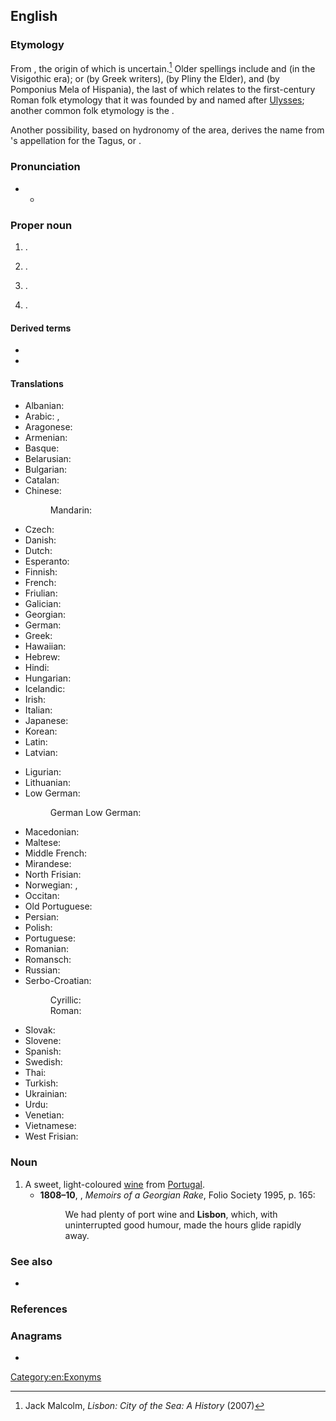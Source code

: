 ==English==
{{wikipedia}}
{{slim-wp|Lisbon (disambiguation)}}

===Etymology===
From {{der|en|la|Olisīpō}}, the origin of which is uncertain.<ref name="JM">Jack Malcolm, ''Lisbon: City of the Sea: A History'' (2007)</ref> Older spellings include {{m|la|Ulixbona}} and {{m|la|Ulixbuna}} (in the Visigothic era); {{m|grc|Ὀλισσιπών}} or {{m|grc|Ὀλισσιπόνα}} (by Greek writers), {{m|la|Olisippo}} (by Pliny the Elder), and {{m|la|Ulyssippo}} (by Pomponius Mela of Hispania), the last of which relates to the first-century Roman folk etymology that it was founded by and named after [[Ulysses]]; another common folk etymology is the {{noncog|phn|𐤏𐤋𐤉𐤑 𐤏𐤁𐤀|ts=ʿaliṣ-ʿuboʾ|t=safe harbour}}.

Another possibility, based on hydronomy of the area, derives the name from {{der|en|qfa-sub-ibe}}'s appellation for the Tagus, {{m|und|Lisso}} or {{m|und|Lucio}}.

===Pronunciation===
* {{IPA|en|/ˈlɪzbən/}}
** {{audio|en|LL-Q1860 (eng)-Vealhurl-Lisbon.wav|Audio (UK)}}

===Proper noun===
{{en-proper noun}}

# {{place|en|capital city|c/Portugal|;|capital city|dist/Lisbon}}.
# {{place|en|district|c/Portugal}}.
# {{place|en|city/county seat|co/Ransom County|s/North Dakota|c/USA}}.
# {{place|en|village/county seat|co/Columbiana County|s/Ohio|c/USA}}.

====Derived terms====
* {{l|en|Lisboner}}
* {{l|en|Lisbonite}}

====Translations====
{{trans-top|capital of Portugal}}
* Albanian: {{t|sq|Lisbonës}}
* Arabic: {{t|ar|لِشْبُونَة|f}}, {{qualifier|archaic}} {{t|ar|أُشْبُونَة|f}}
* Aragonese: {{t|an|Lisbona|f}}
* Armenian: {{t+|hy|Լիսաբոն}}
* Basque: {{t+|eu|Lisboa}}
* Belarusian: {{t|be|Лісабо́н|m}}
* Bulgarian: {{t|bg|Лисабон|m}}
* Catalan: {{t+|ca|Lisboa|f}}
* Chinese:
*: Mandarin: {{t+|cmn|里斯本|tr=Lǐsīběn|sc=Hani}}
* Czech: {{t+|cs|Lisabon|m}}
* Danish: {{t|da|Lissabon}}
* Dutch: {{t+|nl|Lissabon|n}}
* Esperanto: {{t|eo|Lisbono}}
* Finnish: {{t+|fi|Lissabon}}
* French: {{t+|fr|Lisbonne|f}}
* Friulian: {{t|fur|Lisbone}}
* Galician: {{t+|gl|Lisboa|f}}
* Georgian: {{t|ka|ლისაბონი}}
* German: {{t+|de|Lissabon|n}}
* Greek: {{t|el|Λισσαβώνα|f}}
* Hawaiian: {{t|haw|Likepona}}
* Hebrew: {{t|he|ליסבון}}
* Hindi: {{t|hi|लिस्बन}}
* Hungarian: {{t+|hu|Lisszabon}}
* Icelandic: {{t|is|Lissabon|f}}
* Irish: {{t|ga|Liospóin|f}}
* Italian: {{t+|it|Lisbona|f}}
* Japanese: {{t+|ja|リスボン|tr=Risubon}}
* Korean: {{t+|ko|리스본}}
* Latin: {{t|la|Olisīpō}}
* Latvian: {{t|lv|Lisabona|f}}
{{trans-mid}}
* Ligurian: {{t|lij|Lisbonn-a}}
* Lithuanian: {{t+|lt|Lisabona|f}}
* Low German:
*: German Low German: {{t|nds-de|Lissabon|n}}
* Macedonian: {{t|mk|Ли́сабон|m}}
* Maltese: {{t|mt|Lisbona}}
* Middle French: {{t|frm|Lissebonne}}
* Mirandese: {{t|mwl|Lisboua}}
* North Frisian: {{t|frr|Lisabon}}
* Norwegian: {{t+|no|Lisboa}}, {{t+|no|Lissabon}}
* Occitan: {{t|oc|Lisbona}}
* Old Portuguese: {{t|roa-opt|Lisbõa}}
* Persian: {{t|fa|لیسبون|tr=lisbon}}
* Polish: {{t+|pl|Lizbona|f}}
* Portuguese: {{t+|pt|Lisboa|f}}
* Romanian: {{t+|ro|Lisabona}}
* Romansch: {{t|rm|Lisbona|f}}
* Russian: {{t+|ru|Лиссабо́н|m}}
* Serbo-Croatian:
*: Cyrillic: {{t|sh|Лисабон|m}}
*: Roman: {{t|sh|Lisabon|m}}
* Slovak: {{t|sk|Lisabon|m}}
* Slovene: {{t+|sl|Lizbóna|f}}
* Spanish: {{t+|es|Lisboa|f}}
* Swedish: {{t+|sv|Lissabon}}
* Thai: {{t+|th|ลิสบอน}}
* Turkish: {{t|tr|Lizbon}}
* Ukrainian: {{t|uk|Лісабо́н|m}}
* Urdu: {{t|ur|لسبن|tr=lisban}}
* Venetian: {{t|vec|Lisbona|f}}
* Vietnamese: {{t|vi|Lisboa}}
* West Frisian: {{t|fy|Lissabon}}
{{trans-bottom}}

===Noun===
{{en-noun|?}}

# A sweet, light-coloured [[wine]] from [[Portugal]].
#*'''1808–10''', {{w|William Hickey (memoirist)|William Hickey}}, ''Memoirs of a Georgian Rake'', Folio Society 1995, p. 165:
#*:We had plenty of port wine and '''Lisbon''', which, with uninterrupted good humour, made the hours glide rapidly away.

===See also===
* {{l|en|Lisboa}}

===References===
<references/>

===Anagrams===
* {{anagrams|en|a=bilnos|Bolins|bolins}}

[[Category:en:Exonyms]]